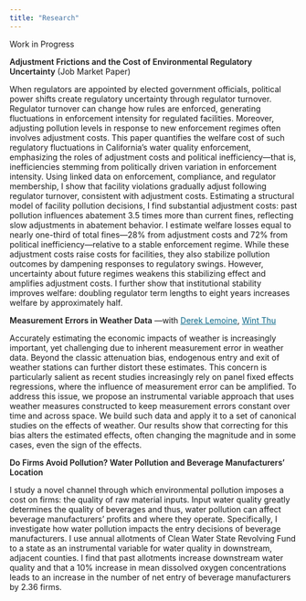 ```yaml
---
title: "Research"
---
```


::: custom-title
Work in Progress
:::

[Adjustment Frictions and the Cost of Environmental Regulatory Uncertainty]{style="font-weight: 600;"} (Job Market Paper)

::: abstract
When regulators are appointed by elected government officials, political power shifts create regulatory uncertainty through regulator turnover. Regulator turnover can change how rules are enforced, generating fluctuations in enforcement intensity for regulated facilities. Moreover, adjusting pollution levels in response to new enforcement regimes often involves adjustment costs. This paper quantifies the welfare cost of such regulatory fluctuations in California's water quality enforcement, emphasizing the roles of adjustment costs and political inefficiency---that is, inefficiencies stemming from politically driven variation in enforcement intensity. Using linked data on enforcement, compliance, and regulator membership, I show that facility violations gradually adjust following regulator turnover, consistent with adjustment costs. Estimating a structural model of facility pollution decisions, I find substantial adjustment costs: past pollution influences abatement 3.5 times more than current fines, reflecting slow adjustments in abatement behavior. I estimate welfare losses equal to nearly one-third of total fines---28% from adjustment costs and 72% from political inefficiency---relative to a stable enforcement regime. While these adjustment costs raise costs for facilities, they also stabilize pollution outcomes by dampening responses to regulatory swings. However, uncertainty about future regimes weakens this stabilizing effect and amplifies adjustment costs. I further show that institutional stability improves welfare: doubling regulator term lengths to eight years increases welfare by approximately half.
:::

[Measurement Errors in Weather Data]{style="font-weight: 600;"} ---with [Derek Lemoine](https://www.dereklemoine.com/){style="color: #086788;"}, [Wint Thu](https://wintmthu.org/){style="color: #086788;"}

::: abstract
Accurately estimating the economic impacts of weather is increasingly important, yet challenging due to inherent measurement error in weather data. Beyond the classic attenuation bias, endogenous entry and exit of weather stations can further distort these estimates. This concern is particularly salient as recent studies increasingly rely on panel fixed effects regressions, where the influence of measurement error can be amplified. To address this issue, we propose an instrumental variable approach that uses weather measures constructed to keep measurement errors constant over time and across space. We build such data and apply it to a set of canonical studies on the effects of weather. Our results show that correcting for this bias alters the estimated effects, often changing the magnitude and in some cases, even the sign of the effects.
:::

[Do Firms Avoid Pollution? Water Pollution and Beverage Manufacturers' Location]{style="font-weight: 600;"}

::: abstract
I study a novel channel through which environmental pollution imposes a cost on firms: the quality of raw material inputs. Input water quality greatly determines the quality of beverages and thus, water pollution can affect beverage manufacturers’ profits and where they operate. Specifically, I investigate how water pollution impacts the entry decisions of beverage manufacturers. I use annual allotments of Clean Water State Revolving Fund to a state as an instrumental variable for water quality in downstream, adjacent counties. I find that past allotments increase downstream water quality and that a 10% increase in mean dissolved oxygen concentrations leads to an increase in the number of net entry of beverage manufacturers by 2.36 firms.
:::